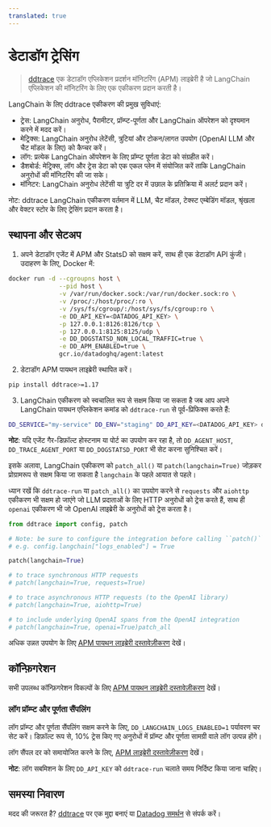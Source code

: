 ```yaml
---
translated: true
---
```


# डेटाडॉग ट्रेसिंग

>[ddtrace](https://github.com/DataDog/dd-trace-py) एक डेटाडॉग एप्लिकेशन प्रदर्शन मॉनिटरिंग (APM) लाइब्रेरी है जो LangChain एप्लिकेशन की मॉनिटरिंग के लिए एक एकीकरण प्रदान करती है।

LangChain के लिए ddtrace एकीकरण की प्रमुख सुविधाएं:
- ट्रेस: LangChain अनुरोध, पैरामीटर, प्रॉम्प्ट-पूर्णता और LangChain ऑपरेशन को दृश्यमान करने में मदद करें।
- मेट्रिक्स: LangChain अनुरोध लेटेंसी, त्रुटियां और टोकन/लागत उपयोग (OpenAI LLM और चैट मॉडल के लिए) को कैप्चर करें।
- लॉग: प्रत्येक LangChain ऑपरेशन के लिए प्रॉम्प्ट पूर्णता डेटा को संग्रहीत करें।
- डैशबोर्ड: मेट्रिक्स, लॉग और ट्रेस डेटा को एक एकल प्लेन में संयोजित करें ताकि LangChain अनुरोधों की मॉनिटरिंग की जा सके।
- मॉनिटर: LangChain अनुरोध लेटेंसी या त्रुटि दर में उछाल के प्रतिक्रिया में अलर्ट प्रदान करें।

नोट: ddtrace LangChain एकीकरण वर्तमान में LLM, चैट मॉडल, टेक्स्ट एम्बेडिंग मॉडल, श्रृंखला और वेक्टर स्टोर के लिए ट्रेसिंग प्रदान करता है।

## स्थापना और सेटअप

1. अपने डेटाडॉग एजेंट में APM और StatsD को सक्षम करें, साथ ही एक डेटाडॉग API कुंजी। उदाहरण के लिए, Docker में:

```bash
docker run -d --cgroupns host \
              --pid host \
              -v /var/run/docker.sock:/var/run/docker.sock:ro \
              -v /proc/:/host/proc/:ro \
              -v /sys/fs/cgroup/:/host/sys/fs/cgroup:ro \
              -e DD_API_KEY=<DATADOG_API_KEY> \
              -p 127.0.0.1:8126:8126/tcp \
              -p 127.0.0.1:8125:8125/udp \
              -e DD_DOGSTATSD_NON_LOCAL_TRAFFIC=true \
              -e DD_APM_ENABLED=true \
              gcr.io/datadoghq/agent:latest
```

2. डेटाडॉग APM पायथन लाइब्रेरी स्थापित करें।

```bash
pip install ddtrace>=1.17
```

3. LangChain एकीकरण को स्वचालित रूप से सक्षम किया जा सकता है जब आप अपने LangChain पायथन एप्लिकेशन कमांड को `ddtrace-run` से पूर्व-प्रिफिक्स करते हैं:

```bash
DD_SERVICE="my-service" DD_ENV="staging" DD_API_KEY=<DATADOG_API_KEY> ddtrace-run python <your-app>.py
```

**नोट**: यदि एजेंट गैर-डिफ़ॉल्ट होस्टनाम या पोर्ट का उपयोग कर रहा है, तो `DD_AGENT_HOST`, `DD_TRACE_AGENT_PORT` या `DD_DOGSTATSD_PORT` भी सेट करना सुनिश्चित करें।

इसके अलावा, LangChain एकीकरण को `patch_all()` या `patch(langchain=True)` जोड़कर प्रोग्रामरूप से सक्षम किया जा सकता है `langchain` के पहले आयात से पहले।

ध्यान रखें कि `ddtrace-run` या `patch_all()` का उपयोग करने से `requests` और `aiohttp` एकीकरण भी सक्षम हो जाएंगे जो LLM प्रदाताओं के लिए HTTP अनुरोधों को ट्रेस करते हैं, साथ ही `openai` एकीकरण भी जो OpenAI लाइब्रेरी के अनुरोधों को ट्रेस करता है।

```python
from ddtrace import config, patch

# Note: be sure to configure the integration before calling ``patch()``!
# e.g. config.langchain["logs_enabled"] = True

patch(langchain=True)

# to trace synchronous HTTP requests
# patch(langchain=True, requests=True)

# to trace asynchronous HTTP requests (to the OpenAI library)
# patch(langchain=True, aiohttp=True)

# to include underlying OpenAI spans from the OpenAI integration
# patch(langchain=True, openai=True)patch_all
```

अधिक उन्नत उपयोग के लिए [APM पायथन लाइब्रेरी दस्तावेज़ीकरण](https://ddtrace.readthedocs.io/en/stable/installation_quickstart.html) देखें।

## कॉन्फ़िगरेशन

सभी उपलब्ध कॉन्फ़िगरेशन विकल्पों के लिए [APM पायथन लाइब्रेरी दस्तावेज़ीकरण](https://ddtrace.readthedocs.io/en/stable/integrations.html#langchain) देखें।

### लॉग प्रॉम्प्ट और पूर्णता सैंपलिंग

लॉग प्रॉम्प्ट और पूर्णता सैंपलिंग सक्षम करने के लिए, `DD_LANGCHAIN_LOGS_ENABLED=1` पर्यावरण चर सेट करें। डिफ़ॉल्ट रूप से, 10% ट्रेस किए गए अनुरोधों में प्रॉम्प्ट और पूर्णता सामग्री वाले लॉग उत्पन्न होंगे।

लॉग सैंपल दर को समायोजित करने के लिए, [APM लाइब्रेरी दस्तावेज़ीकरण](https://ddtrace.readthedocs.io/en/stable/integrations.html#langchain) देखें।

**नोट**: लॉग सबमिशन के लिए `DD_API_KEY` को `ddtrace-run` चलाते समय निर्दिष्ट किया जाना चाहिए।

## समस्या निवारण

मदद की जरूरत है? [ddtrace](https://github.com/DataDog/dd-trace-py) पर एक मुद्दा बनाएं या [Datadog समर्थन](https://docs.datadoghq.com/help/) से संपर्क करें।
